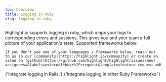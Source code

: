 ```yaml
---
toc: Overview
title: Logging in Ruby
slug: logging-in-ruby
---
```


Highlight.io supports logging in ruby, which maps your logs to corresponding errors and sessions. This gives you and your team a full picture of your application's state. Supported frameworks below:

```hint
If you don't see one of your languages / frameworks below, reach out to us in our [community](https://highlight.io/community) or create an issue on [github](https://github.com/highlight/highlight/issues/new?assignees=&labels=external+bug+%2F+request&template=feature_request.md&title=).
```

<DocsCardGroup>
	<DocsCard title="Rails" href="./rails.md">
		{'Integrate logging in Rails.'}
	</DocsCard>
	<DocsCard title="Other Ruby Frameworks" href="./other.md">
		{'Integrate logging in other Ruby Frameworks.'}
	</DocsCard>
</DocsCardGroup>
